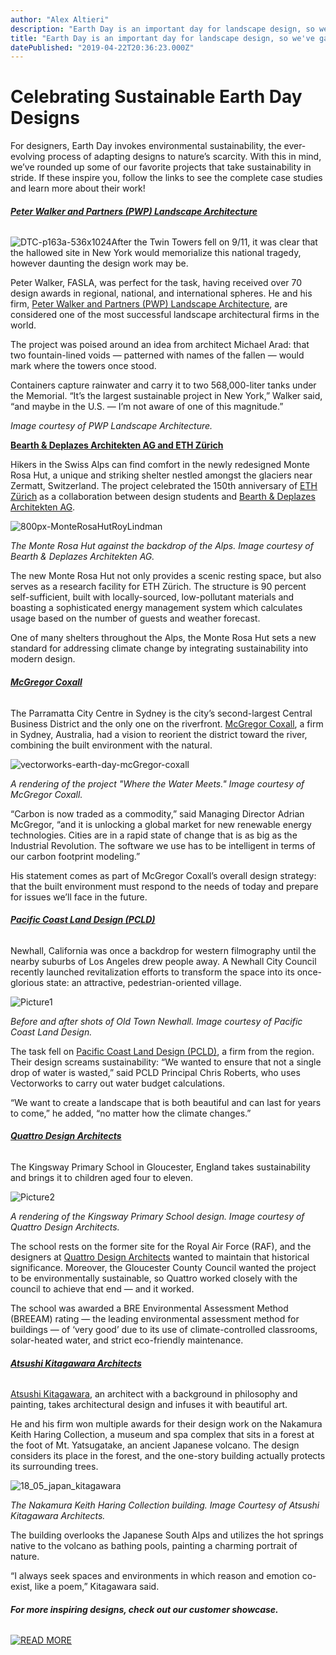 ```yaml
---
author: "Alex Altieri"
description: "Earth Day is an important day for landscape design, so we've gathered a few of our favorite sustainable projects. "
title: "Earth Day is an important day for landscape design, so we've gathered a few of our favorite sustainable projects. " 
datePublished: "2019-04-22T20:36:23.000Z"
---
```

# Celebrating Sustainable Earth Day Designs

For designers, Earth Day invokes environmental sustainability, the ever-evolving process of adapting designs to nature’s scarcity. With this in mind, we’ve rounded up some of our favorite projects that take sustainability in stride. If these inspire you, follow the links to see the complete case studies and learn more about their work! 

###### **[Peter Walker and Partners (PWP) Landscape Architecture](https://www.vectorworks.net/en/customer-showcase/minimalistic-design-with-enormous-impact?utm%5Fcampaign=blog&utm%5Fmedium=planetvectorworks&utm%5Fsource=intext&utm%5Fcontent=earthday042219)**

![DTC-p163a-536x1024](https://blog.vectorworks.net/hs-fs/hubfs/042219_EarthDay/DTC-p163a-536x1024.jpg?width=327&name=DTC-p163a-536x1024.jpg)After the Twin Towers fell on 9/11, it was clear that the hallowed site in New York would memorialize this national tragedy, however daunting the design work may be.

Peter Walker, FASLA, was perfect for the task, having received over 70 design awards in regional, national, and international spheres. He and his firm, [Peter Walker and Partners (PWP) Landscape Architecture](http://www.pwpla.com/), are considered one of the most successful landscape architectural firms in the world.

The project was poised around an idea from architect Michael Arad: that two fountain-lined voids — patterned with names of the fallen — would mark where the towers once stood.

Containers capture rainwater and carry it to two 568,000-liter tanks under the Memorial. “It’s the largest sustainable project in New York,” Walker said, “and maybe in the U.S. — I’m not aware of one of this magnitude.” 

_Image courtesy of PWP Landscape Architecture._

[**Bearth & Deplazes Architekten AG and ETH Zürich**](https://www.vectorworks.net/en/customer-showcase/high-on-sustainability-modern-design-in-the-alps?utm%5Fcampaign=blog&utm%5Fmedium=planetvectorworks&utm%5Fsource=intext&utm%5Fcontent=earthday042219)

Hikers in the Swiss Alps can find comfort in the newly redesigned Monte Rosa Hut, a unique and striking shelter nestled amongst the glaciers near Zermatt, Switzerland. The project celebrated the 150th anniversary of [ETH Zürich](https://www.ethz.ch/en.html) as a collaboration between design students and [Bearth & Deplazes Architekten AG](https://bearth-deplazes.ch/en/#).

![800px-MonteRosaHutRoyLindman](https://blog.vectorworks.net/hs-fs/hubfs/042219_EarthDay/800px-MonteRosaHutRoyLindman.jpg?width=800&name=800px-MonteRosaHutRoyLindman.jpg)

_The Monte Rosa Hut against the backdrop of the Alps._ 
_Image courtesy of Bearth & Deplazes Architekten AG._

The new Monte Rosa Hut not only provides a scenic resting space, but also serves as a research facility for ETH Zürich. The structure is 90 percent self-sufficient, built with locally-sourced, low-pollutant materials and boasting a sophisticated energy management system which calculates usage based on the number of guests and weather forecast.

One of many shelters throughout the Alps, the Monte Rosa Hut sets a new standard for addressing climate change by integrating sustainability into modern design.

###### **[McGregor Coxall](https://www.vectorworks.net/en/customer-showcase/revitalizing-the-space-where-the-waters-meet?utm%5Fcampaign=blog&utm%5Fmedium=planetvectorworks&utm%5Fsource=intext&utm%5Fcontent=earthday042219)**

The Parramatta City Centre in Sydney is the city’s second-largest Central Business District and the only one on the riverfront. [McGregor Coxall](https://mcgregorcoxall.com/), a firm in Sydney, Australia, had a vision to reorient the district toward the river, combining the built environment with the natural.

![vectorworks-earth-day-mcGregor-coxall](https://blog.vectorworks.net/hs-fs/hubfs/042219_EarthDay/vectorworks-earth-day-mcGregor-coxall.jpg?width=1440&name=vectorworks-earth-day-mcGregor-coxall.jpg)

_A rendering of the project "Where the Water Meets." Image courtesy of McGregor Coxall._

“Carbon is now traded as a commodity,” said Managing Director Adrian McGregor, “and it is unlocking a global market for new renewable energy technologies. Cities are in a rapid state of change that is as big as the Industrial Revolution. The software we use has to be intelligent in terms of our carbon footprint modeling.”

His statement comes as part of McGregor Coxall’s overall design strategy: that the built environment must respond to the needs of today and prepare for issues we’ll face in the future.

###### **[Pacific Coast Land Design (PCLD)](https://www.vectorworks.net/en/customer-showcase/a-new-start-for-an-old-town?utm%5Fcampaign=blog&utm%5Fmedium=planetvectorworks&utm%5Fsource=intext&utm%5Fcontent=earthday042219)**

Newhall, California was once a backdrop for western filmography until the nearby suburbs of Los Angeles drew people away. A Newhall City Council recently launched revitalization efforts to transform the space into its once-glorious state: an attractive, pedestrian-oriented village.

![Picture1](https://blog.vectorworks.net/hs-fs/hubfs/042219_EarthDay/Picture1.png?width=750&name=Picture1.png)

_Before and after shots of Old Town Newhall. Image courtesy of Pacific Coast Land Design._

The task fell on [Pacific Coast Land Design (PCLD)](http://www.pc-ld.com/), a firm from the region. Their design screams sustainability: “We wanted to ensure that not a single drop of water is wasted,” said PCLD Principal Chris Roberts, who uses Vectorworks to carry out water budget calculations.

“We want to create a landscape that is both beautiful and can last for years to come,” he added, “no matter how the climate changes.”

###### [**Quattro Design Architects** ](https://www.vectorworks.net/customer-showcase/transforming-the-royal-air-force-site-into-a-primary-school?utm%5Fcampaign=blog&utm%5Fmedium=planetvectorworks&utm%5Fsource=intext&utm%5Fcontent=earthday042219)

The Kingsway Primary School in Gloucester, England takes sustainability and brings it to children aged four to eleven.

![Picture2](https://blog.vectorworks.net/hs-fs/hubfs/042219_EarthDay/Picture2.png?width=974&name=Picture2.png)

_A rendering of the Kingsway Primary School design. Image courtesy of Quattro Design Architects._

The school rests on the former site for the Royal Air Force (RAF), and the designers at [Quattro Design Architects](http://www.quattrodesign.co.uk/) wanted to maintain that historical significance. Moreover, the Gloucester County Council wanted the project to be environmentally sustainable, so Quattro worked closely with the council to achieve that end — and it worked. 

The school was awarded a BRE Environmental Assessment Method (BREEAM) rating — the leading environmental assessment method for buildings — of ‘very good’ due to its use of climate-controlled classrooms, solar-heated water, and strict eco-friendly maintenance.

###### [**Atsushi Kitagawara Architects**](https://www.vectorworks.net/customer-showcase/architecture-designed-by-the-arts?utm%5Fcampaign=blog&utm%5Fmedium=planetvectorworks&utm%5Fsource=intext&utm%5Fcontent=earthday042219)

[Atsushi Kitagawara](http://www.kitagawara.co.jp/), an architect with a background in philosophy and painting, takes architectural design and infuses it with beautiful art.

He and his firm won multiple awards for their design work on the Nakamura Keith Haring Collection, a museum and spa complex that sits in a forest at the foot of Mt. Yatsugatake, an ancient Japanese volcano. The design considers its place in the forest, and the one-story building actually protects its surrounding trees.

![18_05_japan_kitagawara](https://blog.vectorworks.net/hs-fs/hubfs/042219_EarthDay/18_05_japan_kitagawara.jpg?width=2894&name=18_05_japan_kitagawara.jpg)

_The Nakamura Keith Haring Collection building. Image Courtesy of Atsushi Kitagawara Architects._

The building overlooks the Japanese South Alps and utilizes the hot springs native to the volcano as bathing pools, painting a charming portrait of nature.

“I always seek spaces and environments in which reason and emotion co-exist, like a poem,” Kitagawara said. 

######   **For more inspiring designs, check out our customer showcase.**

[![READ MORE](https://no-cache.hubspot.com/cta/default/3018241/46ea4d44-0acc-4f8e-8a4d-479891618250.png)](https://cta-redirect.hubspot.com/cta/redirect/3018241/46ea4d44-0acc-4f8e-8a4d-479891618250) 

 